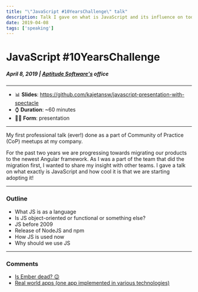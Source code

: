 ```yaml
---
title: "\"JavaScript #10YearsChallenge\" talk" 
description: Talk I gave on what is JavaScript and its influence on today's world of development.
date: 2019-04-08
tags: ['speaking']
---
```


# JavaScript #10YearsChallenge
##### April 8, 2019 | [Aptitude Software's](http://twitter.com/AptitudeSW) office
---

- 📊 **Slides**: https://github.com/kajetansw/javascript-presentation-with-spectacle
- ⌚ **Duration**: ~60 minutes
- 👨‍💻 **Form**: presentation

---

My first professional talk (ever!) done as a part of Community of Practice (CoP) meetups at my company.

For the past two years we are progressing towards migrating our products to the newest Angular framework. As I was a part of the team that did the migration first, I wanted to share my insight with other teams. I gave a talk on what exactly is JavaScript and how cool it is that we are starting adopting it!  

---

### Outline

- What JS is as a language
- Is JS object-oriented or functional or something else?
- JS before 2009
- Release of NodeJS and npm
- How JS is used now
- Why should we use JS

---

### Comments

- [Is Ember dead? 😉](https://trends.google.com/trends/explore?date=today%205-y&q=%2Fm%2F0s8wr70,%2Fg%2F11c6w0ddw9,%2Fm%2F012l1vxv,%2Fg%2F11c0vmgx5d)
- [Real world apps (one app implemented in various technologies)](https://github.com/gothinkster/realworld)